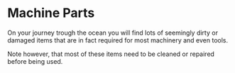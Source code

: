 # Machine Parts

On your journey trough the ocean
you will find lots of seemingly
dirty or damaged items that are
in fact required for most machinery
and even tools.


Note however, that most of these items
need to be cleaned or repaired before
being used.
